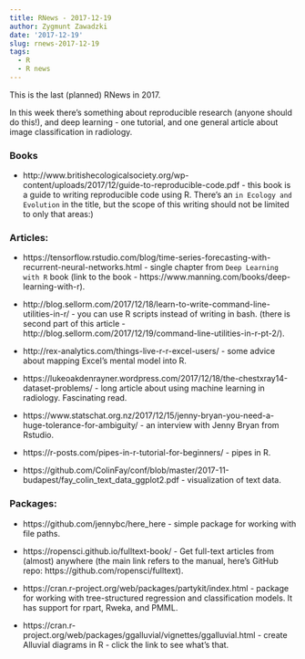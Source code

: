 ```yaml
---
title: RNews - 2017-12-19
author: Zygmunt Zawadzki
date: '2017-12-19'
slug: rnews-2017-12-19
tags:
  - R
  - R news
---
```


This is the last (planned) RNews in 2017.

In this week there's something about reproducible research (anyone should do this!), and deep learning - one tutorial, and one general article about image classification in radiology.

### Books

- http://www.britishecologicalsociety.org/wp-content/uploads/2017/12/guide-to-reproducible-code.pdf - this book is a guide to writing reproducible code using R. There's an `in Ecology and Evolution` in the title, but the scope of this writing should not be limited to only that areas:)

### Articles:

- https://tensorflow.rstudio.com/blog/time-series-forecasting-with-recurrent-neural-networks.html - single chapter from `Deep Learning with R` book (link to the book - https://www.manning.com/books/deep-learning-with-r).

- http://blog.sellorm.com/2017/12/18/learn-to-write-command-line-utilities-in-r/ - you can use R scripts instead of writing in bash. (there is second part of this article - http://blog.sellorm.com/2017/12/19/command-line-utilities-in-r-pt-2/).

- http://rex-analytics.com/things-live-r-r-excel-users/ - some advice about mapping Excel's mental model into R.

- https://lukeoakdenrayner.wordpress.com/2017/12/18/the-chestxray14-dataset-problems/ - long article about using machine learning in radiology. Fascinating read.

- https://www.statschat.org.nz/2017/12/15/jenny-bryan-you-need-a-huge-tolerance-for-ambiguity/ - an interview with Jenny Bryan from Rstudio.

- https://r-posts.com/pipes-in-r-tutorial-for-beginners/ - pipes in R.

- https://github.com/ColinFay/conf/blob/master/2017-11-budapest/fay_colin_text_data_ggplot2.pdf - visualization of text data.

### Packages:

- https://github.com/jennybc/here_here - simple package for working with file paths.

- https://ropensci.github.io/fulltext-book/ - Get full-text articles from (almost) anywhere (the main link refers to the manual, here's GitHub repo: https://github.com/ropensci/fulltext).

- https://cran.r-project.org/web/packages/partykit/index.html - package for working with tree-structured regression and classification models. It has support for rpart, Rweka, and PMML.

- https://cran.r-project.org/web/packages/ggalluvial/vignettes/ggalluvial.html - create Alluvial diagrams in R - click the link to see what's that.
